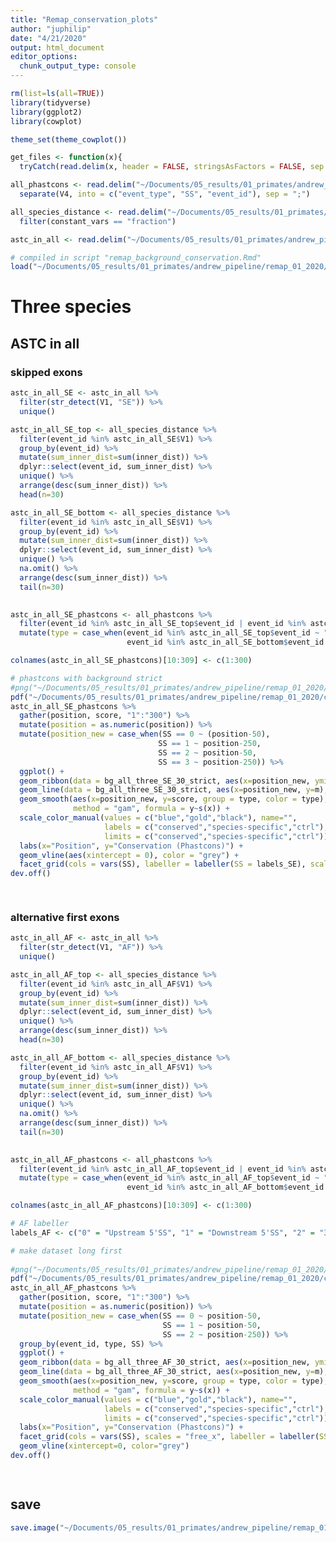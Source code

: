 ```yaml
---
title: "Remap_conservation_plots"
author: "juphilip"
date: "4/21/2020"
output: html_document
editor_options: 
  chunk_output_type: console
---
```


```r
rm(list=ls(all=TRUE))
library(tidyverse)
library(ggplot2)
library(cowplot)

theme_set(theme_cowplot())

get_files <- function(x){
  tryCatch(read.delim(x, header = FALSE, stringsAsFactors = FALSE, sep = "\t"), error=function(e) NULL)}

```

```r
all_phastcons <- read.delim("~/Documents/05_results/01_primates/andrew_pipeline/remap_01_2020/conservation/human_splice_site_regions_phastcons.tsv", header = FALSE, stringsAsFactors = FALSE) %>% 
  separate(V4, into = c("event_type", "SS", "event_id"), sep = ";")


```

```r
all_species_distance <- read.delim("~/Documents/05_results/01_primates/andrew_pipeline/remap_01_2020/pipeline_output/human_chimp_orang/all_distances.tsv", header = TRUE, stringsAsFactors = FALSE) %>% 
  filter(constant_vars == "fraction")

astc_in_all <- read.delim("~/Documents/05_results/01_primates/andrew_pipeline/remap_01_2020/astc_events/astc_in_all.txt", header = FALSE, stringsAsFactors = FALSE)


```

```r
# compiled in script "remap_background_conservation.Rmd"
load("~/Documents/05_results/01_primates/andrew_pipeline/remap_01_2020/conservation/remap_background_cons.RData")
```

# Three species

## ASTC in all
### skipped exons
```r
astc_in_all_SE <- astc_in_all %>% 
  filter(str_detect(V1, "SE")) %>% 
  unique()

astc_in_all_SE_top <- all_species_distance %>% 
  filter(event_id %in% astc_in_all_SE$V1) %>% 
  group_by(event_id) %>% 
  mutate(sum_inner_dist=sum(inner_dist)) %>% 
  dplyr::select(event_id, sum_inner_dist) %>% 
  unique() %>% 
  arrange(desc(sum_inner_dist)) %>% 
  head(n=30)

astc_in_all_SE_bottom <- all_species_distance %>% 
  filter(event_id %in% astc_in_all_SE$V1) %>% 
  group_by(event_id) %>% 
  mutate(sum_inner_dist=sum(inner_dist)) %>% 
  dplyr::select(event_id, sum_inner_dist) %>% 
  unique() %>% 
  na.omit() %>% 
  arrange(desc(sum_inner_dist)) %>% 
  tail(n=30)
  
```

```r
astc_in_all_SE_phastcons <- all_phastcons %>% 
  filter(event_id %in% astc_in_all_SE_top$event_id | event_id %in% astc_in_all_SE_bottom$event_id) %>% 
  mutate(type = case_when(event_id %in% astc_in_all_SE_top$event_id ~ "species-specific",
                          event_id %in% astc_in_all_SE_bottom$event_id ~ "conserved"))

colnames(astc_in_all_SE_phastcons)[10:309] <- c(1:300)
```

```r
# phastcons with background strict
#png("~/Documents/05_results/01_primates/andrew_pipeline/remap_01_2020/conservation/three_species/astc_in_all_top30_SE_phastcons_w_bg_strict.png", height = 4, width = 12, units = "in", res = 300)
pdf("~/Documents/05_results/01_primates/andrew_pipeline/remap_01_2020/conservation/three_species/astc_in_all_top30_SE_phastcons_w_bg_strict_se.pdf", height = 4, width = 12)
astc_in_all_SE_phastcons %>% 
  gather(position, score, "1":"300") %>% 
  mutate(position = as.numeric(position)) %>% 
  mutate(position_new = case_when(SS == 0 ~ (position-50),
                                 SS == 1 ~ position-250,
                                 SS == 2 ~ position-50,
                                 SS == 3 ~ position-250)) %>% 
  ggplot() +
  geom_ribbon(data = bg_all_three_SE_30_strict, aes(x=position_new, ymin = m-se, ymax= m+se), fill = "grey75") +
  geom_line(data = bg_all_three_SE_30_strict, aes(x=position_new, y=m), color = "black", size=.8) +
  geom_smooth(aes(x=position_new, y=score, group = type, color = type),
              method = "gam", formula = y~s(x)) +
  scale_color_manual(values = c("blue","gold","black"), name="",
                     labels = c("conserved","species-specific","ctrl"), 
                     limits = c("conserved","species-specific","ctrl")) +
  labs(x="Position", y="Conservation (Phastcons)") +
  geom_vline(aes(xintercept = 0), color = "grey") +
  facet_grid(cols = vars(SS), labeller = labeller(SS = labels_SE), scales = "free_x")
dev.off()

  
```

### alternative first exons
```r
astc_in_all_AF <- astc_in_all %>% 
  filter(str_detect(V1, "AF")) %>% 
  unique()

astc_in_all_AF_top <- all_species_distance %>% 
  filter(event_id %in% astc_in_all_AF$V1) %>% 
  group_by(event_id) %>% 
  mutate(sum_inner_dist=sum(inner_dist)) %>% 
  dplyr::select(event_id, sum_inner_dist) %>% 
  unique() %>% 
  arrange(desc(sum_inner_dist)) %>% 
  head(n=30)

astc_in_all_AF_bottom <- all_species_distance %>% 
  filter(event_id %in% astc_in_all_AF$V1) %>% 
  group_by(event_id) %>% 
  mutate(sum_inner_dist=sum(inner_dist)) %>% 
  dplyr::select(event_id, sum_inner_dist) %>% 
  unique() %>% 
  na.omit() %>% 
  arrange(desc(sum_inner_dist)) %>% 
  tail(n=30)
  
```

```r
astc_in_all_AF_phastcons <- all_phastcons %>% 
  filter(event_id %in% astc_in_all_AF_top$event_id | event_id %in% astc_in_all_AF_bottom$event_id) %>% 
  mutate(type = case_when(event_id %in% astc_in_all_AF_top$event_id ~ "species-specific",
                          event_id %in% astc_in_all_AF_bottom$event_id ~ "conserved"))

colnames(astc_in_all_AF_phastcons)[10:309] <- c(1:300)


```

```r
# AF labeller
labels_AF <- c("0" = "Upstream 5'SS", "1" = "Downstream 5'SS", "2" = "3'SS")

# make dataset long first
  
#png("~/Documents/05_results/01_primates/andrew_pipeline/remap_01_2020/conservation/three_species/astc_in_all_top30_AF_phastcons_w_bg_strict.png", height = 4, width = 8, units = "in", res = 300)
pdf("~/Documents/05_results/01_primates/andrew_pipeline/remap_01_2020/conservation/three_species/astc_in_all_top30_AF_phastcons_w_bg_strict_se.pdf", height = 4, width = 8)
astc_in_all_AF_phastcons %>% 
  gather(position, score, "1":"300") %>% 
  mutate(position = as.numeric(position)) %>% 
  mutate(position_new = case_when(SS == 0 ~ position-50,
                                  SS == 1 ~ position-50,
                                  SS == 2 ~ position-250)) %>% 
  group_by(event_id, type, SS) %>% 
  ggplot() +
  geom_ribbon(data = bg_all_three_AF_30_strict, aes(x=position_new, ymin = m-se, ymax= m+se), fill = "grey85") +
  geom_line(data = bg_all_three_AF_30_strict, aes(x=position_new, y=m), color = "black", size=.8) +
  geom_smooth(aes(x=position_new, y=score, group = type, color = type),
              method = "gam", formula = y~s(x)) +
  scale_color_manual(values = c("blue","gold","black"), name="",
                     labels = c("conserved","species-specific","ctrl"), 
                     limits = c("conserved","species-specific","ctrl")) +
  labs(x="Position", y="Conservation (Phastcons)") +
  facet_grid(cols = vars(SS), scales = "free_x", labeller = labeller(SS = labels_AF)) + 
  geom_vline(xintercept=0, color="grey")
dev.off()

  
```

## save
```r
save.image("~/Documents/05_results/01_primates/andrew_pipeline/remap_01_2020/conservation/top_bottom_event_lists_updated.RData")
```

